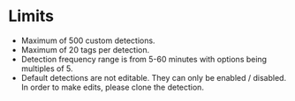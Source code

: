 # Limits

-   Maximum of 500 custom detections.
-   Maximum of 20 tags per detection.
-   Detection frequency range is from 5-60 minutes with options being multiples of 5.
-   Default detections are not editable. They can only be enabled / disabled. In order to make edits, please clone the detection.


<LimitIncrease />
